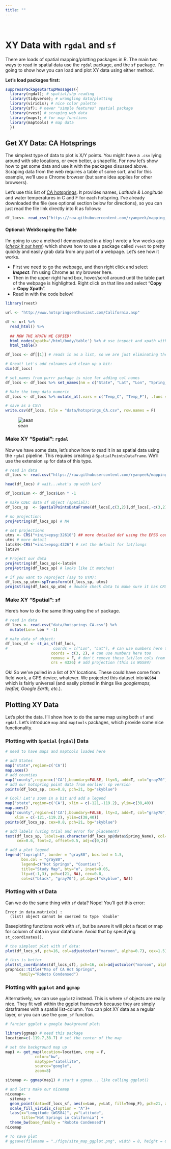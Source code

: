 ```yaml
---
title: ""
---
```


<br>

# XY Data with `rgdal` and `sf`

There are loads of spatial mapping/plotting packages in R. The main two ways to read in spatial data use the `rgdal` package, and the `sf` package. I'm going to show how you can load and plot XY data using either method.

**Let's load packages first:**

```r
suppressPackageStartupMessages({
  library(rgdal); # spatial/shp reading
  library(tidyverse); # wrangling data/plotting
  library(viridis); # nice color palette
  library(sf); # newer "simple features" spatial package
  library(rvest) # scraping web data
  library(maps); # for map functions
  library(maptools) # map data
  }) 

```

## Get XY Data: CA Hotsprings

The simplest type of data to plot is X/Y points. You might have a `.csv` lying around with site locations, or even better, a shapefile. For now let's show how to get some data and use it with the packages disussed above. Scraping data from the web requires a table of some sort, and for this example, we'll use a Chrome browser (but same idea applies for other browsers). 

Let's use this list of [CA hotsprings](http://www.hotspringsenthusiast.com/California.asp). It provides names, *Latitude & Longitude* and water temperatures in C and F for each hotspring. I've already downloaded the file (see optional section below for directions), so you can just read the file link directly into R as follows:

```r

df_locs<- read_csv("https://raw.githubusercontent.com/ryanpeek/mapping_in_R/master/data/hotsprings_CA.csv")

```

#### Optional: WebScraping the Table

I'm going to use a method I demonstrated in a blog I wrote a few weeks ago (*[check it out here](https://ryanpeek.github.io/2017-10-24-mapping-with-sf-part-1/)*) which shows how to use a package called `rvest` to pretty quickly and easily grab data from any part of a webpage. Let's see how it works. 

  - First we need to go the webpage, and then right click and select _**Inspect**_. I'm using Chrome as my browser here. 
  - Then in the upper right hand box, hover/scroll around until the table part of the webpage is highlighted. Right click on that line and select "**Copy** > **Copy Xpath**".
  - Read in with the code below!
  
```r

library(rvest)

url <- "http://www.hotspringsenthusiast.com/California.asp"

df <- url %>%
  read_html() %>% 
  
  ## NOW THE XPATH WE COPIED!
  html_nodes(xpath='/html/body/table') %>% # use inspect and xpath with chrome
  html_table()

df_locs <- df[[1]] # reads in as a list, so we are just eliminating the list and making this a dataframe

# Great! Let's add colnames and clean up a bit:
dim(df_locs)

# set_names from purrr package is nice for adding col names
df_locs <- df_locs %>% set_names(nm = c("State", "Lat", "Lon", "Spring_Name", "Temp_C", "Temp_F", "Area", "USGS_Quad"))

# Make the temp data numeric
df_locs <- df_locs %>% mutate_at(.vars = c("Temp_C", "Temp_F"), .funs = as.numeric)

# save as a CSV!
write.csv(df_locs, file = "data/hotsprings_CA.csv", row.names = F)
```

![sean](http://www.reactiongifs.com/r/2013/06/Sean_connery_raction.gif) 

### Make XY "Spatial": `rgdal`

Now we have some data, let's show how to read it in as spatial data using the `rgdal` pipeline. This requires creating a `SpatialPointsDataFrame`. We'll use the extension `sp` for data of this type.

```r

# read in data
df_locs <- read.csv("https://raw.githubusercontent.com/ryanpeek/mapping_in_R/master/data/hotsprings_CA.csv") # or as file:  data/hotsprings_CA.csv

head(df_locs) # wait...what's up with Lon?

df_locs$Lon <- df_locs$Lon * -1

# make CDEC data sf object (spatial): 
df_locs_sp  <- SpatialPointsDataFrame(df_locs[,c(3,2)],df_locs[,-c(3,2)]) 

# no projection:
proj4string(df_locs_sp) # NA

# set projections
utms <- CRS("+init=epsg:32610") ## more detailed def using the EPSG code
utms # more detail
lats84<-CRS("+init=epsg:4326") # set the default for lat/longs
lats84

# Project our data
proj4string(df_locs_sp)<-lats84
proj4string(df_locs_sp) # looks like it matches!

# if you want to reproject (say to UTM):
df_locs_sp_utm<-spTransform(df_locs_sp, utms)
proj4string(df_locs_sp_utm) # double check data to make sure it has CRS

```

### Make XY "Spatial": `sf`

Here's how to do the same thing using the `sf` package.

```r

# read in data
df_locs <- read.csv("data/hotsprings_CA.csv") %>% 
  mutate(Lon= Lon * -1)

# make data sf object: 
df_locs_sf <- st_as_sf(df_locs, 
#                    coords = c("Lon", "Lat"), # can use numbers here too
                    coords = c(3, 2), # can use numbers here too
                    remove = F, # don't remove these lat/lon cols from df
                    crs = 4326) # add projection (this is WGS84)

```


Ok! So we've pulled in a list of XY locations. These could have come from field work, a GPS device, whatever. We projected this dataset into **`WGS84`** which is fairly universal (and easily plotted in things like *googlemaps, leaflet, Google Earth, etc.*).

## Plotting XY Data

Let's plot the data. I'll show how to do the same map using both `sf` and `rgdal`. Let's introduce `map` and `maptools` packages, which provide some nice functionality.

### Plotting with `Spatial` (`rgdal`) Data

```r
# need to have maps and maptools loaded here

# add States
map("state",region=c('CA'))
map.axes()
# add counties
map("county",region=c('CA'),boundary=FALSE, lty=3, add=T, col="gray70")
# add our hotspring point data from earlier: sp version
points(df_locs_sp, cex=0.8, pch=21, bg="skyblue")

# Cool! Let's zoom in a bit and add a legend
map("state",region=c('CA'), xlim = c(-121,-119.2), ylim=c(38,40))
map.axes()
map("county",region=c('CA'),boundary=FALSE, lty=3, add=T, col="gray70",
    xlim = c(-121,-119.2), ylim=c(38,40))
points(df_locs_sp, cex=0.8, pch=21, bg="skyblue")

# add labels (using trial and error for placement)
text(df_locs_sp, labels=as.character(df_locs_sp@data$Spring_Name), col="gray20",
     cex=0.6, font=2, offset=0.5, adj=c(0,2))

# add a plot legend
legend("topright", border = "gray80", box.lwd = 1.5, 
       box.col = "gray80",
       legend=c("Hot Springs", "Counties"),
       title="Study Map", bty="o", inset=0.05,
       lty=c(-1,3), pch=c(21, NA), cex=0.8,
       col=c("black", "gray70"), pt.bg=c("skyblue", NA))

```

### Plotting with `sf` Data

Can we do the same thing with `sf` data? Nope! You'll get this error:

```
Error in data.matrix(x) : 
  (list) object cannot be coerced to type 'double'
```
Baseplotting functions work with `sf`, but be aware it will plot a facet or map for column of data in your dataframe. Avoid that by specifying `st_coordinates()`.

```r

# the simplest plot with sf data: 
plot(df_locs_sf, pch=16, col=adjustcolor("maroon", alpha=0.7), cex=1.5) #YIKES

# this is better
plot(st_coordinates(df_locs_sf), pch=16, col=adjustcolor("maroon", alpha=0.7), cex=1.5)
graphics::title("Map of CA Hot Springs",
      family="Roboto Condensed")

```

### Plotting with `ggplot` and `ggmap`

Alternatively, we can use `ggplot2` instead. This is where `sf` objects are really nice. They fit well within the ggplot framework because they are simply dataframes with a spatial list-column. You can plot XY data as a regular layer, or you can use the `geom_sf` function. 

```r
# fancier ggplot w google background plot:

library(ggmap) # need this package
location=c(-119.7,38.7) # set the center of the map

# set the background map up
map1 <- get_map(location=location, crop = F,
             color="bw",
             maptype="satellite",
             source="google",
             zoom=8)

sitemap <- ggmap(map1) # start a ggmap... like calling ggplot()

# and let's make our nicemap
nicemap<-
  sitemap + 
  geom_point(data=df_locs_sf, aes(x=Lon, y=Lat, fill=Temp_F), pch=21, alpha=0.7, size=4)+
  scale_fill_viridis_c(option = "A")+
  labs(x="Longitude (WGS84)", y="Latitude",
       title="Hot Springs in California") + 
  theme_bw(base_family = "Roboto Condensed")
nicemap

# To save plot
# ggsave(filename = "./figs/site_map_ggplot.png", width = 8, height = 6, units = "in", dpi = 300)

```
